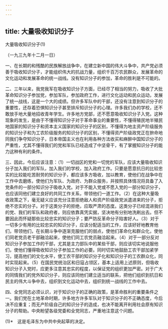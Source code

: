 ```yaml
---
---
---
```

title: 大量吸收知识分子
---



大量吸收知识分子(1)


（一九三九年十二月一日）

一、在长期的和残酷的民族解放战争中，在建立新中国的伟大斗争中，共产党必须善于吸收知识分子，才能组织伟大的抗战力量，组织千百万农民群众，发展革命的文化运动和发展革命的统一战线。没有知识分子的参加，革命的胜利是不可能的。

二、三年以来，我党我军在吸收知识分子方面，已经尽了相当的努力，吸收了大批革命知识分子参加党，参加军队，参加政府工作，进行文化运动和民众运动，发展了统一战线，这是一个大的成绩。但许多军队中的干部，还没有注意到知识分子的重要性，还存着恐惧知识分子甚至排斥知识分子的心理。许多我们办的学校，还不敢放手地大量地招收青年学生。许多地方党部，还不愿意吸收知识分子入党。这种现象的发生，是由于不懂得知识分子对于革命事业的重要性，不懂得殖民地半殖民地国家的知识分子和资本主义国家的知识分子的区别，不懂得为地主资产阶级服务的知识分子和为工农阶级服务的知识分子的区别，不懂得资产阶级政党正在拚命地同我们争夺知识分子，日本帝国主义也在利用各种方法收买和麻醉中国知识分子的严重性，尤其不懂得我们的党和军队已经造成了中坚骨干，有了掌握知识分子的能力这种有利的条件。

三、因此，今后应该注意：（1）一切战区的党和一切党的军队，应该大量吸收知识分子加入我们的军队，加入我们的学校，加入政府工作。只要是愿意抗日的比较忠实的比较能吃苦耐劳的知识分子，都应该多方吸收，加以教育，使他们在战争中在工作中去磨练，使他们为军队、为政府、为群众服务，并按照具体情况将具备了入党条件的一部分知识分子吸收入党。对于不能入党或不愿入党的一部分知识分子，也应该同他们建立良好的共同工作关系，带领他们一道工作。（2）在这种大量吸收政策之下，毫无疑义应该充分注意拒绝敌人和资产阶级政党派遣进来的分子，拒绝不忠实的分子。对于这类分子的拒绝，应取严肃的态度。这类分子已经混进我们的党、我们的军队和政府者，则应依靠真凭实据，坚决地有分别地洗刷出去。但不要因此而怀疑那些比较忠实的知识分子；要严防反革命分子陷害好人。（3）对于一切多少有用的比较忠实的知识分子，应该分配适当的工作，应该好好地教育他们，带领他们，在长期斗争中逐渐克服他们的弱点，使他们革命化和群众化，使他们同老党员老干部融洽起来，使他们同工农党员融洽起来。（4）对于一部分反对知识分子参加工作的干部，尤其是主力部队中的某些干部，则应该切实地说服他们，使他们懂得吸收知识分子参加工作的必要。同时切实地鼓励工农干部加紧学习，提高他们的文化水平，使工农干部的知识分子化和知识分子的工农群众化，同时实现起来。（5）在国民党统治区和日寇占领区，基本上适用上述原则，但吸收知识分子入党时，应更多注意其忠实的程度，以保证党的组织更加严密。对于广大的同情我们的党外知识分子，则应该同他们建立适当的联系，把他们组织到抗日和民主的伟大斗争中去，组织到文化运动中去，组织到统一战线的工作中去。

四、全党同志必须认识，对于知识分子的正确的政策，是革命胜利的重要条件之一。我们党在土地革命时期，许多地方许多军队对于知识分子的不正确态度，今后决不应重复；而无产阶级自己的知识分子的造成，也决不能离开利用社会原有知识分子的帮助。中央盼望各级党委和全党同志，严重地注意这个问题。



(1)*　这是毛泽东为中共中央起草的决定。